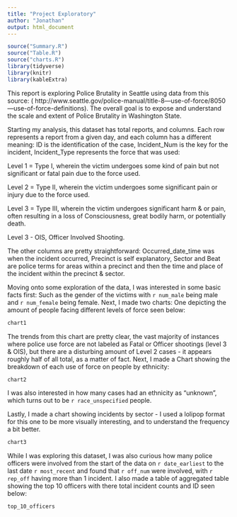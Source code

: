 ```yaml
---
title: "Project Exploratory"
author: "Jonathan"
output: html_document
---
```


```r
source("Summary.R")
source("Table.R")
source("charts.R")
library(tidyverse)
library(knitr)
library(kableExtra)
```

This report is exploring Police Brutality in Seattle using data from this source: (
http://www.seattle.gov/police-manual/title-8---use-of-force/8050---use-of-force-definitions).
The overall goal is to expose and understand the scale and extent of Police Brutality in Washington
State.

Starting my analysis, this dataset has  total reports, and
 columns. Each row represents a report from a given day, and each column has a different meaning: ID is the identification of the case, Incident_Num is the key for the incident, Incident_Type represents the force that was used:

Level 1 = Type I, wherein the victim undergoes some kind of pain but not significant
or fatal pain due to the force used.

Level 2 = Type II, wherein the victim undergoes some significant pain or injury due to the force used.

Level 3 = Type III, wherein the victim undergoes significant harm & or pain, often
resulting in a loss of Consciousness, great bodily harm, or potentially death.

Level 3 - OIS, Officer Involved Shooting.

The other columns are pretty straightforward: 
Occurred_date_time was when the incident occurred, Precinct is self explanatory, Sector and Beat are police terms for areas within a precinct and then the time and place of the incident within the precinct & sector.

Moving onto some exploration of the data, I was interested in some basic facts first:
Such as the gender of the victims with `r num_male` being male and `r num_female` being female. Next, I made two charts: One depicting the amount of people facing different levels of force seen below:

```r
chart1

```

The trends from this chart are pretty clear, the vast majority of instances where police use force
are not labeled as Fatal or Officer shootings (level 3 & OIS), but there are a disturbing amount of Level 2 cases - it appears roughly half of all total, as a matter of fact. Next, I made a Chart showing the breakdown of each use of force on people by ethnicity:

```r
chart2

```
I was also interested in how many cases had an ethnicity as "unknown", which turns out to be `r race_unspecified` people.

Lastly, I made a chart showing incidents by sector - I used a lolipop format for this one to be more visually interesting, and to understand the frequency a bit better.

```r
chart3
```

While I was exploring this dataset, I was also curious how many police officers were involved from the start of the data on `r date_earliest` to the last date `r most_recent` and found that `r off_num` were involved, with `r rep_off` having more than 1 incident. I also made a table of aggregated table showing the top 10 officers with there total incident counts and ID seen below:

```r
top_10_officers
```
